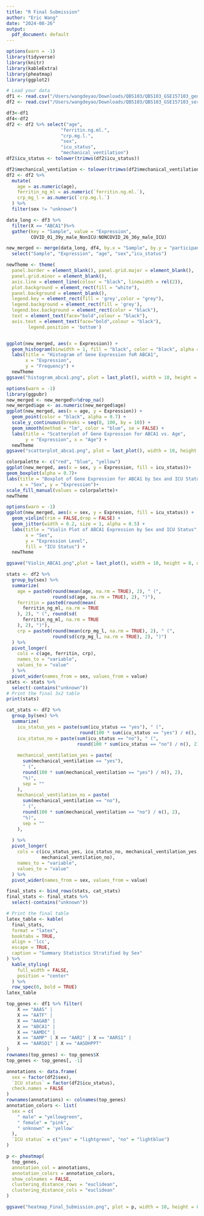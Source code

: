 ```yaml
---
title: "R Final Submission"
author: "Eric Wang"
date: "2024-08-26"
output:
  pdf_document: default
---
```


```r
options(warn = -1)
library(tidyverse)
library(knitr)
library(kableExtra)
library(pheatmap)
library(ggplot2)

# Load your data
df1 <- read.csv("/Users/wangdeyao/Downloads/QBS103/QBS103_GSE157103_genes.csv")
df2 <- read.csv("/Users/wangdeyao/Downloads/QBS103/QBS103_GSE157103_series_matrix.csv")

df3<-df1
df4<-df2
df2 <- df2 %>% select("age",
                    "ferritin.ng.ml.",
                    "crp.mg.l.",
                    "sex",
                    "icu_status",
                    "mechanical_ventilation")
df2$icu_status <- tolower(trimws(df2$icu_status))

df2$mechanical_ventilation <- tolower(trimws(df2$mechanical_ventilation))
df2 <- df2 %>%
  mutate(
    age = as.numeric(age),
    ferritin_ng_ml = as.numeric(`ferritin.ng.ml.`),
    crp_mg_l = as.numeric(`crp.mg.l.`)
  ) %>%
  filter(sex != "unknown")
```


```r
data_long <- df3 %>%
  filter(X == "ABCA1")%>%
  gather(key = "Sample", value = "Expression",
         COVID_01_39y_male_NonICU:NONCOVID_26_36y_male_ICU)

new_merged <- merge(data_long, df4, by.x = "Sample", by.y = "participant_id")%>%
  select("Sample", "Expression", "age", "sex","icu_status")

newTheme <- theme(
  panel.border = element_blank(), panel.grid.major = element_blank(),
  panel.grid.minor = element_blank(), 
  axis.line = element_line(colour = "black", linewidth = rel(2)),
  plot.background = element_rect(fill = "white"),
  panel.background = element_blank(),
  legend.key = element_rect(fill = 'grey',color = "grey"), 
  legend.background = element_rect(fill = 'grey'),
  legend.box.background = element_rect(color = "black"),
  text = element_text(face="bold",colour = "black"),
  axis.text = element_text(face="bold",colour = "black"),
        legend.position = 'bottom')


ggplot(new_merged, aes(x = Expression)) +
  geom_histogram(binwidth = 1, fill = "black", color = "black", alpha = 0.5) +
  labs(title = "Histogram of Gene Expression foR ABCA1",
       x = "Expression",
       y = "Frequency") +
  newTheme
ggsave("histogram_abca1.png", plot = last_plot(), width = 10, height = 8, dpi = 300)

```

```r
options(warn = -1)
library(ggpubr)
new_merged <- new_merged%>%drop_na()
new_merged$age <- as.numeric(new_merged$age)
ggplot(new_merged, aes(x = age, y = Expression)) +
  geom_point(color = "black", alpha = 0.7) +
  scale_y_continuous(breaks = seq(0, 100, by = 10)) +
  geom_smooth(method = "lm", color = "blue", se = FALSE) +
  labs(title = "Scatterplot of Gene Expression for ABCA1 vs. Age", 
       y = "Expression", x = "Age") +
  newTheme
ggsave("scatterplot_abca1.png", plot = last_plot(), width = 10, height = 8, dpi = 300)

```

```r
colorpalette <- c("red", "blue", "yellow")
ggplot(new_merged, aes(x = sex, y = Expression, fill = icu_status))+
geom_boxplot(alpha = 0.7)+
labs(title = "Boxplot of Gene Expression for ABCA1 by Sex and ICU Status", 
     x = "Sex", y = "Expression")+ 
scale_fill_manual(values = colorpalette)+
newTheme
```

```r
options(warn = -1)
ggplot(new_merged, aes(x = sex, y = Expression, fill = icu_status)) +
  geom_violin(trim = FALSE,drop = FALSE) + 
  geom_jitter(width = 0.2, size = 1, alpha = 0.5) + 
  labs(title = "Violin Plot of ABCA1 Expression by Sex and ICU Status",
       x = "Sex",
       y = "Expression Level",
       fill = "ICU Status") +
  newTheme

ggsave("Violin_ABCA1.png",plot = last_plot(), width = 10, height = 8, dpi = 300)
```


```r
stats <- df2 %>%
  group_by(sex) %>%
  summarize(
    age = paste0(round(mean(age, na.rm = TRUE), 2), " (", 
                 round(sd(age, na.rm = TRUE), 2), ")"),
    ferritin = paste0(round(mean(
      ferritin_ng_ml, na.rm = TRUE
    ), 2), " (", round(sd(
      ferritin_ng_ml, na.rm = TRUE
    ), 2), ")"),
    crp = paste0(round(mean(crp_mg_l, na.rm = TRUE), 2), " (", 
                 round(sd(crp_mg_l, na.rm = TRUE), 2), ")")
  ) %>%
  pivot_longer(
    cols = c(age, ferritin, crp),
    names_to = "variable",
    values_to = "value"
  ) %>% 
  pivot_wider(names_from = sex, values_from = value)
stats <- stats %>%
  select(-contains("unknown"))
# Print the final 3x2 table
print(stats)
```


```r
cat_stats <- df2 %>%
  group_by(sex) %>%
  summarize(
    icu_status_yes = paste(sum(icu_status == "yes"), " (", 
                           round(100 * sum(icu_status == "yes") / n(), 2), "%)", sep = ""),
    icu_status_no = paste(sum(icu_status == "no"), " (", 
                          round(100 * sum(icu_status == "no") / n(), 2), "%)", sep = ""),
    
    mechanical_ventilation_yes = paste(
      sum(mechanical_ventilation == "yes"),
      " (",
      round(100 * sum(mechanical_ventilation == "yes") / n(), 2),
      "%)",
      sep = ""
    ),
    mechanical_ventilation_no = paste(
      sum(mechanical_ventilation == "no"),
      " (",
      round(100 * sum(mechanical_ventilation == "no") / n(), 2),
      "%)",
      sep = ""
    ),
    
  ) %>%
  pivot_longer(
    cols = c(icu_status_yes, icu_status_no, mechanical_ventilation_yes, 
             mechanical_ventilation_no),
    names_to = "variable",
    values_to = "value"
  ) %>%
  pivot_wider(names_from = sex, values_from = value)

final_stats <- bind_rows(stats, cat_stats)
final_stats <- final_stats %>%
  select(-contains("unknown"))
```


```r
# Print the final table
latex_table <- kable(
  final_stats,                      
  format = "latex",                
  booktabs = TRUE,                 
  align = 'lcc',                    
  escape = TRUE,                    
  caption = "Summary Statistics Stratified by Sex"
) %>%
  kable_styling(                    
    full_width = FALSE,             
    position = "center"             
  ) %>%
  row_spec(0, bold = TRUE)
latex_table
```


```r
top_genes <- df1 %>% filter(
    X == "AAAS" |
    X == "AATF" |
    X == "AAGAB" |
    X == "ABCA1" |
    X == "AAMDC" |
    X == "AAMP" | X == "AAR2" | X == "AARS1" |
    X == "AARSD1" | X == "AASDHPPT"
)
rownames(top_genes) <- top_genes$X
top_genes <- top_genes[, -1]

annotations <- data.frame(
  sex = factor(df2$sex),
  `ICU status` = factor(df2$icu_status),
  check.names = FALSE
)
rownames(annotations) <- colnames(top_genes)
annotation_colors <- list(
  sex = c(
    " male" = "yellowgreen",
    " female" = "pink",
    " unknown" = 'yellow'
  ),
  `ICU status` = c("yes" = "lightgreen", "no" = "lightblue")
)

p <- pheatmap(
  top_genes,
  annotation_col = annotations,
  annotation_colors = annotation_colors,
  show_colnames = FALSE,
  clustering_distance_rows = "euclidean",
  clustering_distance_cols = "euclidean"
)

ggsave("heatmap_Final_Submission.png", plot = p, width = 10, height = 8, dpi = 300)

```

